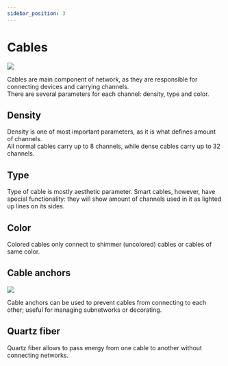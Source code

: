 ```yaml
---
sidebar_position: 3
---
```


# Cables

<img src='https://cdn.jsdelivr.net/gh/Astralopedia/astralopedia-assets@main/images/ae2/cables.png' />

Cables are main component of network, as they are responsible for connecting
devices and carrying channels.  
There are several parameters for each channel: density, type and color.

## Density

Density is one of most important parameters, as it is what defines amount of
channels.  
All normal cables carry up to 8 channels, while dense cables carry up to 32
channels.

## Type

Type of cable is mostly aesthetic parameter. Smart cables, however, have special
functionality: they will show amount of channels used in it as lighted up lines
on its sides.

## Color

Colored cables only connect to shimmer (uncolored) cables or cables of same
color.

## Cable anchors

<img src='https://cdn.toby7002.dev/Astralinium/cdf2efea-90f2-47f7-bb17-84ac7646a85e_cable_anchors.png' />

Cable anchors can be used to prevent cables from connecting to each other;
useful for managing subnetworks or decorating.

## Quartz fiber

Quartz fiber allows to pass energy from one cable to another without connecting
networks.
